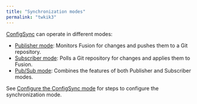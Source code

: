 ```yaml
---
title: "Synchronization modes"
permalink: "twkik3"
---
```


[ConfigSync](/fusion/5.9/j47yes/config-sync) can operate in different modes:

* [Publisher mode](/fusion/5.9/b1rtue/publisher-mode): Monitors Fusion for changes and pushes them to a Git repository.
* [Subscriber mode](/fusion/5.9/t51vvb/subscriber-mode): Polls a Git repository for changes and applies them to Fusion.
* [Pub/Sub mode](/fusion/5.9/r0xnd3/pub-sub-mode): Combines the features of both Publisher and Subscriber modes.

See [Configure the ConfigSync mode](/how-to/config-sync/r4vnii/configure-the-config-sync-mode) for steps to configure the synchronization mode.